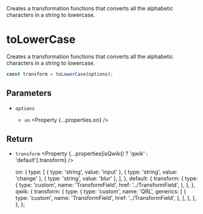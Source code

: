 
<Title>toLowerCase</Title>
<Description>
  Creates a transformation functions that converts all the alphabetic characters
  in a string to lowercase.
</Description>

# toLowerCase

Creates a transformation functions that converts all the alphabetic characters in a string to lowercase.

```ts
const transform = toLowerCase(options);
```

## Parameters

- `options` <Property type="object" />
  - `on` <Property {...properties.on} />

## Return

- `transform` <Property {...properties[isQwik() ? 'qwik' : 'default'].transform} />

  on: {
    type: [
      { type: 'string', value: 'input' },
      { type: 'string', value: 'change' },
      { type: 'string', value: 'blur' },
    ],
  },
  default: {
    transform: {
      type: {
        type: 'custom',
        name: 'TransformField',
        href: '../TransformField',
      },
    },
  },
  qwik: {
    transform: {
      type: {
        type: 'custom',
        name: 'QRL',
        generics: [
          {
            type: 'custom',
            name: 'TransformField',
            href: '../TransformField',
          },
        ],
      },
    },
  },
};
